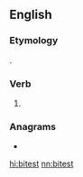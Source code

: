 ==English==

===Etymology===
{{suffix|bite|est|lang=en}}.

===Verb===
{{head|en|verb form}}

# {{en-archaic second-person singular of|bite}}

===Anagrams===
* {{l|en|bitset}}

[[hi:bitest]]
[[nn:bitest]]